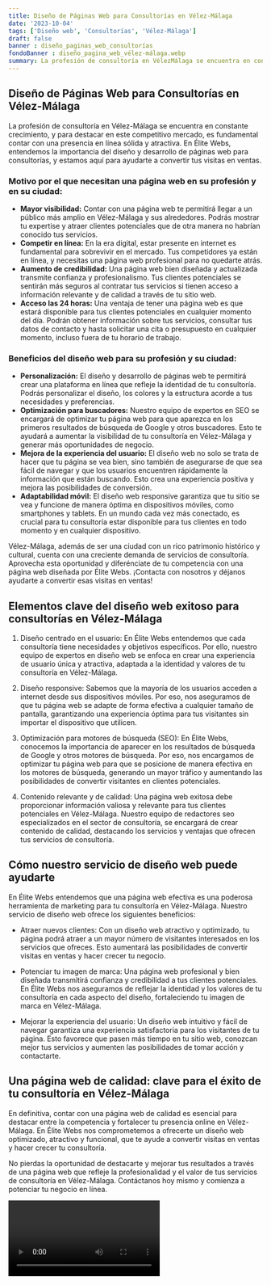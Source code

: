 ```yaml
---
title: Diseño de Páginas Web para Consultorías en Vélez-Málaga
date: '2023-10-04'
tags: ['Diseño web', 'Consultorías', 'Vélez-Málaga']
draft: false
banner : diseño_paginas_web_consultorías
fondoBanner : diseño_pagina_web_vélez-málaga.webp
summary: La profesión de consultoría en VélezMálaga se encuentra en constante crecimiento, y para destacar en este competitivo mercado, es fundamental contar con una presencia en línea sólida y atractiva. En Élite Webs, entendemos la importancia del diseño y desarrollo de páginas web para consultorías, y estamos aquí para ayudarte a convertir tus visitas en ventas.
---
```


## Diseño de Páginas Web para Consultorías en Vélez-Málaga

La profesión de consultoría en Vélez-Málaga se encuentra en constante crecimiento, y para destacar en este competitivo mercado, es fundamental contar con una presencia en línea sólida y atractiva. En Élite Webs, entendemos la importancia del diseño y desarrollo de páginas web para consultorías, y estamos aquí para ayudarte a convertir tus visitas en ventas.

### Motivo por el que necesitan una página web en su profesión y en su ciudad:

- **Mayor visibilidad:** Contar con una página web te permitirá llegar a un público más amplio en Vélez-Málaga y sus alrededores. Podrás mostrar tu expertise y atraer clientes potenciales que de otra manera no habrían conocido tus servicios.
- **Competir en línea:** En la era digital, estar presente en internet es fundamental para sobrevivir en el mercado. Tus competidores ya están en línea, y necesitas una página web profesional para no quedarte atrás.
- **Aumento de credibilidad:** Una página web bien diseñada y actualizada transmite confianza y profesionalismo. Tus clientes potenciales se sentirán más seguros al contratar tus servicios si tienen acceso a información relevante y de calidad a través de tu sitio web.
- **Acceso las 24 horas:** Una ventaja de tener una página web es que estará disponible para tus clientes potenciales en cualquier momento del día. Podrán obtener información sobre tus servicios, consultar tus datos de contacto y hasta solicitar una cita o presupuesto en cualquier momento, incluso fuera de tu horario de trabajo.

### Beneficios del diseño web para su profesión y su ciudad:

- **Personalización:** El diseño y desarrollo de páginas web te permitirá crear una plataforma en línea que refleje la identidad de tu consultoría. Podrás personalizar el diseño, los colores y la estructura acorde a tus necesidades y preferencias.
- **Optimización para buscadores:** Nuestro equipo de expertos en SEO se encargará de optimizar tu página web para que aparezca en los primeros resultados de búsqueda de Google y otros buscadores. Esto te ayudará a aumentar la visibilidad de tu consultoría en Vélez-Málaga y generar más oportunidades de negocio.
- **Mejora de la experiencia del usuario:** El diseño web no solo se trata de hacer que tu página se vea bien, sino también de asegurarse de que sea fácil de navegar y que los usuarios encuentren rápidamente la información que están buscando. Esto crea una experiencia positiva y mejora las posibilidades de conversión.
- **Adaptabilidad móvil:** El diseño web responsive garantiza que tu sitio se vea y funcione de manera óptima en dispositivos móviles, como smartphones y tablets. En un mundo cada vez más conectado, es crucial para tu consultoría estar disponible para tus clientes en todo momento y en cualquier dispositivo.

Vélez-Málaga, además de ser una ciudad con un rico patrimonio histórico y cultural, cuenta con una creciente demanda de servicios de consultoría. Aprovecha esta oportunidad y diferénciate de tu competencia con una página web diseñada por Élite Webs. ¡Contacta con nosotros y déjanos ayudarte a convertir esas visitas en ventas!

<GifSeo />

<Cta />

## Elementos clave del diseño web exitoso para consultorías en Vélez-Málaga

1. Diseño centrado en el usuario: En Élite Webs entendemos que cada consultoría tiene necesidades y objetivos específicos. Por ello, nuestro equipo de expertos en diseño web se enfoca en crear una experiencia de usuario única y atractiva, adaptada a la identidad y valores de tu consultoría en Vélez-Málaga.

2. Diseño responsive: Sabemos que la mayoría de los usuarios acceden a internet desde sus dispositivos móviles. Por eso, nos aseguramos de que tu página web se adapte de forma efectiva a cualquier tamaño de pantalla, garantizando una experiencia óptima para tus visitantes sin importar el dispositivo que utilicen.

3. Optimización para motores de búsqueda (SEO): En Élite Webs, conocemos la importancia de aparecer en los resultados de búsqueda de Google y otros motores de búsqueda. Por eso, nos encargamos de optimizar tu página web para que se posicione de manera efectiva en los motores de búsqueda, generando un mayor tráfico y aumentando las posibilidades de convertir visitantes en clientes potenciales.

4. Contenido relevante y de calidad: Una página web exitosa debe proporcionar información valiosa y relevante para tus clientes potenciales en Vélez-Málaga. Nuestro equipo de redactores seo especializados en el sector de consultoría, se encargará de crear contenido de calidad, destacando los servicios y ventajas que ofrecen tus servicios de consultoría.

## Cómo nuestro servicio de diseño web puede ayudarte

En Élite Webs entendemos que una página web efectiva es una poderosa herramienta de marketing para tu consultoría en Vélez-Málaga. Nuestro servicio de diseño web ofrece los siguientes beneficios:

- Atraer nuevos clientes: Con un diseño web atractivo y optimizado, tu página podrá atraer a un mayor número de visitantes interesados en los servicios que ofreces. Esto aumentará las posibilidades de convertir visitas en ventas y hacer crecer tu negocio.

- Potenciar tu imagen de marca: Una página web profesional y bien diseñada transmitirá confianza y credibilidad a tus clientes potenciales. En Élite Webs nos aseguramos de reflejar la identidad y los valores de tu consultoría en cada aspecto del diseño, fortaleciendo tu imagen de marca en Vélez-Málaga.

- Mejorar la experiencia del usuario: Un diseño web intuitivo y fácil de navegar garantiza una experiencia satisfactoria para los visitantes de tu página. Esto favorece que pasen más tiempo en tu sitio web, conozcan mejor tus servicios y aumenten las posibilidades de tomar acción y contactarte.

## Una página web de calidad: clave para el éxito de tu consultoría en Vélez-Málaga

En definitiva, contar con una página web de calidad es esencial para destacar entre la competencia y fortalecer tu presencia online en Vélez-Málaga. En Élite Webs nos comprometemos a ofrecerte un diseño web optimizado, atractivo y funcional, que te ayude a convertir visitas en ventas y hacer crecer tu consultoría.

No pierdas la oportunidad de destacarte y mejorar tus resultados a través de una página web que refleje la profesionalidad y el valor de tus servicios de consultoría en Vélez-Málaga. Contáctanos hoy mismo y comienza a potenciar tu negocio en línea.

<Video />

<CtaBot job='Consultorías' city='Vélez-Málaga'/>

<Gmaps query='Vélez-Málaga+españa+maps' />